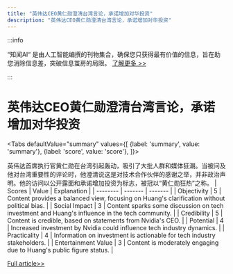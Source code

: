 ```yaml
---
title: "英伟达CEO黄仁勋澄清台湾言论，承诺增加对华投资"
description: "英伟达CEO黄仁勋澄清台湾言论，承诺增加对华投资"
---
```



:::info

“知闻AI“ 是由人工智能编撰的刊物集合，确保您只获得最有价值的信息，旨在助您消除信息差，突破信息茧房的局限。  [了解更多 >>](/)

:::

# 英伟达CEO黄仁勋澄清台湾言论，承诺增加对华投资


<Tabs
	defaultValue="summary"
	values={[
	{label: 'summary', value: 'summary'},
	{label: 'score', value: 'score'},
]}>
<TabItem value="summary">


英伟达首席执行官黄仁勋在台湾引起轰动，吸引了大批人群和媒体狂潮。当被问及他对台湾重要性的评论时，他澄清说这是对技术合作伙伴的感谢之举，并非政治声明。他的访问以公开露面和承诺增加投资为标志，被冠以“黄仁勋狂热”之称。
</TabItem>
<TabItem value="score">
	| Scores     | Value   | Explanation |
	| -------- | ------- | ------- |
	| Objectivity  | 5    | Content provides a balanced view, focusing on Huang's clarification without political bias.    |
	| Social Impact | 3     | Content sparks some discussion on tech investment and Huang's influence in the tech community.    |
	| Credibility    | 5    | Content is credible, based on statements from Nvidia's CEO.    |
	| Potential    | 4    | Increased investment by Nvidia could influence tech industry dynamics.    |
	| Practicality    | 4    | Information on investment is actionable for tech industry stakeholders.    |
	| Entertainment Value    | 3    | Content is moderately engaging due to Huang's public figure status.    |
</TabItem>
</Tabs>

[Full article>>](https://today.line.me/tw/v2/article/XYkW5Xk)
